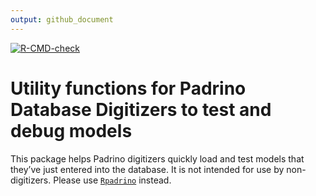```yaml
---
output: github_document
---
```

[![R-CMD-check](https://github.com/padrinoDB/pdbDigitUtils/workflows/R-CMD-check/badge.svg)](https://github.com/padrinoDB/pdbDigitUtils/actions) 

# Utility functions for Padrino Database Digitizers to test and debug models

This package helps Padrino digitizers quickly load and test models that they've just entered into the database. It is not intended for use by non-digitizers. Please use [`Rpadrino`](https://github.com/padrinoDB/Rpadrino) instead.
